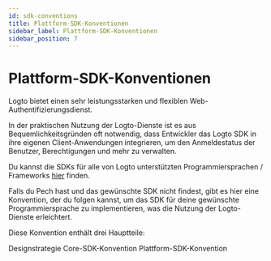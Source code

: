 ```yaml
---
id: sdk-conventions
title: Plattform-SDK-Konventionen
sidebar_label: Plattform-SDK-Konventionen
sidebar_position: 7
---
```


# Plattform-SDK-Konventionen

Logto bietet einen sehr leistungsstarken und flexiblen Web-Authentifizierungsdienst.

In der praktischen Nutzung der Logto-Dienste ist es aus Bequemlichkeitsgründen oft notwendig, dass Entwickler das Logto SDK in ihre eigenen Client-Anwendungen integrieren, um den Anmeldestatus der Benutzer, Berechtigungen und mehr zu verwalten.

Du kannst die SDKs für alle von Logto unterstützten Programmiersprachen / Frameworks [hier](/quick-starts) finden.

Falls du Pech hast und das gewünschte SDK nicht findest, gibt es hier eine Konvention, der du folgen kannst, um das SDK für deine gewünschte Programmiersprache zu implementieren, was die Nutzung der Logto-Dienste erleichtert.

Diese Konvention enthält drei Hauptteile:

<Url href="/developers/sdk-conventions/design-strategy">Designstrategie</Url>
<Url href="/developers/sdk-conventions/core-sdk-convention">Core-SDK-Konvention</Url>
<Url href="/developers/sdk-conventions/platform-sdk-convention">Plattform-SDK-Konvention</Url>
